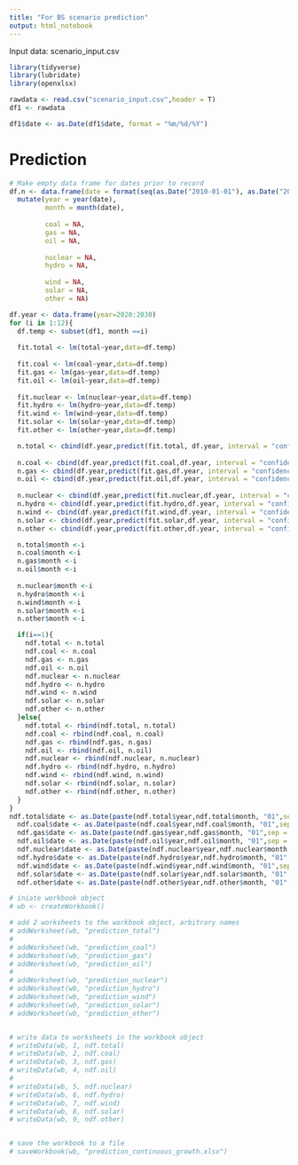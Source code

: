 ```yaml
---
title: "For BS scenario prediction"
output: html_notebook
---
```

Input data:
scenario_input.csv

```r
library(tidyverse)
library(lubridate)
library(openxlsx)
```


```r
rawdata <- read.csv("scenario_input.csv",header = T)
df1 <- rawdata
```
```r
df1$date <- as.Date(df1$date, format = "%m/%d/%Y")
```

# Prediction
```r
# Make empty data frame for dates prior to record
df.n <- data.frame(date = format(seq(as.Date("2010-01-01"), as.Date("2020-12-01"), by="months"))) %>% 
  mutate(year = year(date),
         month = month(date),
         
         coal = NA,
         gas = NA,
         oil = NA,
         
         nuclear = NA,
         hydro = NA,
         
         wind = NA,
         solar = NA,
         other = NA)
```


```r
df.year <- data.frame(year=2020:2030)
for (i in 1:12){
  df.temp <- subset(df1, month ==i)
  
  fit.total <- lm(total~year,data=df.temp)
  
  fit.coal <- lm(coal~year,data=df.temp)
  fit.gas <- lm(gas~year,data=df.temp)
  fit.oil <- lm(oil~year,data=df.temp)
  
  fit.nuclear <- lm(nuclear~year,data=df.temp)
  fit.hydro <- lm(hydro~year,data=df.temp)
  fit.wind <- lm(wind~year,data=df.temp)
  fit.solar <- lm(solar~year,data=df.temp)
  fit.other <- lm(other~year,data=df.temp)

  n.total <- cbind(df.year,predict(fit.total, df.year, interval = "confidence"))
  
  n.coal <- cbind(df.year,predict(fit.coal,df.year, interval = "confidence"))
  n.gas <- cbind(df.year,predict(fit.gas,df.year, interval = "confidence"))
  n.oil <- cbind(df.year,predict(fit.oil,df.year, interval = "confidence"))
  
  n.nuclear <- cbind(df.year,predict(fit.nuclear,df.year, interval = "confidence"))
  n.hydro <- cbind(df.year,predict(fit.hydro,df.year, interval = "confidence"))
  n.wind <- cbind(df.year,predict(fit.wind,df.year, interval = "confidence"))
  n.solar <- cbind(df.year,predict(fit.solar,df.year, interval = "confidence"))
  n.other <- cbind(df.year,predict(fit.other,df.year, interval = "confidence"))

  n.total$month <-i
  n.coal$month <-i
  n.gas$month <-i
  n.oil$month <-i
  
  n.nuclear$month <-i
  n.hydro$month <-i
  n.wind$month <-i
  n.solar$month <-i
  n.other$month <-i

  if(i==1){
    ndf.total <- n.total
    ndf.coal <- n.coal
    ndf.gas <- n.gas
    ndf.oil <- n.oil
    ndf.nuclear <- n.nuclear
    ndf.hydro <- n.hydro
    ndf.wind <- n.wind
    ndf.solar <- n.solar
    ndf.other <- n.other
  }else{
    ndf.total <- rbind(ndf.total, n.total)
    ndf.coal <- rbind(ndf.coal, n.coal)
    ndf.gas <- rbind(ndf.gas, n.gas)
    ndf.oil <- rbind(ndf.oil, n.oil)
    ndf.nuclear <- rbind(ndf.nuclear, n.nuclear)
    ndf.hydro <- rbind(ndf.hydro, n.hydro)
    ndf.wind <- rbind(ndf.wind, n.wind)
    ndf.solar <- rbind(ndf.solar, n.solar)
    ndf.other <- rbind(ndf.other, n.other)
  }
}
ndf.total$date <- as.Date(paste(ndf.total$year,ndf.total$month, "01",sep = "-"))
  ndf.coal$date <- as.Date(paste(ndf.coal$year,ndf.coal$month, "01",sep = "-"))
  ndf.gas$date <- as.Date(paste(ndf.gas$year,ndf.gas$month, "01",sep = "-"))
  ndf.oil$date <- as.Date(paste(ndf.oil$year,ndf.oil$month, "01",sep = "-"))
  ndf.nuclear$date <- as.Date(paste(ndf.nuclear$year,ndf.nuclear$month, "01",sep = "-"))
  ndf.hydro$date <- as.Date(paste(ndf.hydro$year,ndf.hydro$month, "01",sep = "-"))
  ndf.wind$date <- as.Date(paste(ndf.wind$year,ndf.wind$month, "01",sep = "-"))
  ndf.solar$date <- as.Date(paste(ndf.solar$year,ndf.solar$month, "01",sep = "-"))
  ndf.other$date <- as.Date(paste(ndf.other$year,ndf.other$month, "01",sep = "-"))
```


```r
# iniate workbook object
# wb <- createWorkbook()

# add 2 worksheets to the workbook object, arbitrary names
# addWorksheet(wb, "prediction_total")
# 
# addWorksheet(wb, "prediction_coal")
# addWorksheet(wb, "prediction_gas")
# addWorksheet(wb, "prediction_oil")
# 
# addWorksheet(wb, "prediction_nuclear")
# addWorksheet(wb, "prediction_hydro")
# addWorksheet(wb, "prediction_wind")
# addWorksheet(wb, "prediction_solar")
# addWorksheet(wb, "prediction_other")


# write data to worksheets in the workbook object
# writeData(wb, 1, ndf.total)
# writeData(wb, 2, ndf.coal)
# writeData(wb, 3, ndf.gas)
# writeData(wb, 4, ndf.oil)
# 
# writeData(wb, 5, ndf.nuclear)
# writeData(wb, 6, ndf.hydro)
# writeData(wb, 7, ndf.wind)
# writeData(wb, 8, ndf.solar)
# writeData(wb, 9, ndf.other)


# save the workbook to a file
# saveWorkbook(wb, "prediction_continuous_growth.xlsx")
```

